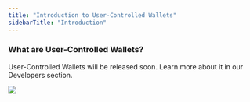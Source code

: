 ```yaml
---
title: "Introduction to User-Controlled Wallets"
sidebarTitle: "Introduction"
---
```


### What are User-Controlled Wallets?

User-Controlled Wallets will be released soon. Learn more about it in our Developers section.

<img src="/images/mpc-wallet/8.png"/>